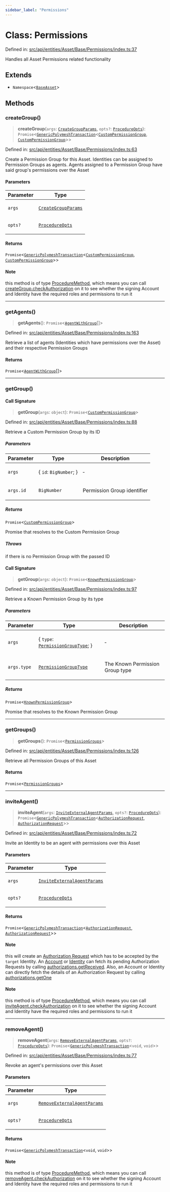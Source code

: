 ```yaml
---
sidebar_label: "Permissions"
---
```


# Class: Permissions

Defined in: [src/api/entities/Asset/Base/Permissions/index.ts:37](https://github.com/PolymeshAssociation/polymesh-sdk/blob/bee6a2fe7a8ce5db42a6982e793782182cde2153/src/api/entities/Asset/Base/Permissions/index.ts#L37)

Handles all Asset Permissions related functionality

## Extends

- `Namespace`\<[`BaseAsset`](../../BaseAsset/classes/BaseAsset.mdx)\>

## Methods

### createGroup()

> **createGroup**(`args`: [`CreateGroupParams`](../../../../../procedures/types/interfaces/CreateGroupParams.mdx), `opts?`: [`ProcedureOpts`](../../../../../procedures/types/interfaces/ProcedureOpts.mdx)): `Promise`\<[`GenericPolymeshTransaction`](../../../../../procedures/types/type-aliases/GenericPolymeshTransaction.mdx)\<[`CustomPermissionGroup`](../../../../CustomPermissionGroup/classes/CustomPermissionGroup.mdx), [`CustomPermissionGroup`](../../../../CustomPermissionGroup/classes/CustomPermissionGroup.mdx)\>\>

Defined in: [src/api/entities/Asset/Base/Permissions/index.ts:63](https://github.com/PolymeshAssociation/polymesh-sdk/blob/bee6a2fe7a8ce5db42a6982e793782182cde2153/src/api/entities/Asset/Base/Permissions/index.ts#L63)

Create a Permission Group for this Asset. Identities can be assigned to Permission Groups as agents. Agents assigned to a Permission Group have said group's permissions over the Asset

#### Parameters

<table>
<thead>
<tr>
<th>Parameter</th>
<th>Type</th>
</tr>
</thead>
<tbody>
<tr>
<td>

`args`

</td>
<td>

[`CreateGroupParams`](../../../../../procedures/types/interfaces/CreateGroupParams.mdx)

</td>
</tr>
<tr>
<td>

`opts?`

</td>
<td>

[`ProcedureOpts`](../../../../../procedures/types/interfaces/ProcedureOpts.mdx)

</td>
</tr>
</tbody>
</table>

#### Returns

`Promise`\<[`GenericPolymeshTransaction`](../../../../../procedures/types/type-aliases/GenericPolymeshTransaction.mdx)\<[`CustomPermissionGroup`](../../../../CustomPermissionGroup/classes/CustomPermissionGroup.mdx), [`CustomPermissionGroup`](../../../../CustomPermissionGroup/classes/CustomPermissionGroup.mdx)\>\>

#### Note

this method is of type [ProcedureMethod](../../../../../procedures/types/interfaces/ProcedureMethod.mdx), which means you can call [createGroup.checkAuthorization](../../../../../procedures/types/interfaces/ProcedureMethod.mdx#checkauthorization) on it to see whether the signing Account and Identity have the required roles and permissions to run it

***

### getAgents()

> **getAgents**(): `Promise`\<[`AgentWithGroup`](../../../types/interfaces/AgentWithGroup.mdx)[]\>

Defined in: [src/api/entities/Asset/Base/Permissions/index.ts:163](https://github.com/PolymeshAssociation/polymesh-sdk/blob/bee6a2fe7a8ce5db42a6982e793782182cde2153/src/api/entities/Asset/Base/Permissions/index.ts#L163)

Retrieve a list of agents (Identities which have permissions over the Asset) and
  their respective Permission Groups

#### Returns

`Promise`\<[`AgentWithGroup`](../../../types/interfaces/AgentWithGroup.mdx)[]\>

***

### getGroup()

#### Call Signature

> **getGroup**(`args`: `object`): `Promise`\<[`CustomPermissionGroup`](../../../../CustomPermissionGroup/classes/CustomPermissionGroup.mdx)\>

Defined in: [src/api/entities/Asset/Base/Permissions/index.ts:88](https://github.com/PolymeshAssociation/polymesh-sdk/blob/bee6a2fe7a8ce5db42a6982e793782182cde2153/src/api/entities/Asset/Base/Permissions/index.ts#L88)

Retrieve a Custom Permission Group by its ID

##### Parameters

<table>
<thead>
<tr>
<th>Parameter</th>
<th>Type</th>
<th>Description</th>
</tr>
</thead>
<tbody>
<tr>
<td>

`args`

</td>
<td>

\{ `id`: `BigNumber`; \}

</td>
<td>

&hyphen;

</td>
</tr>
<tr>
<td>

`args.id`

</td>
<td>

`BigNumber`

</td>
<td>

Permission Group identifier

</td>
</tr>
</tbody>
</table>

##### Returns

`Promise`\<[`CustomPermissionGroup`](../../../../CustomPermissionGroup/classes/CustomPermissionGroup.mdx)\>

Promise that resolves to the Custom Permission Group

##### Throws

if there is no Permission Group with the passed ID

#### Call Signature

> **getGroup**(`args`: `object`): `Promise`\<[`KnownPermissionGroup`](../../../../KnownPermissionGroup/classes/KnownPermissionGroup.mdx)\>

Defined in: [src/api/entities/Asset/Base/Permissions/index.ts:97](https://github.com/PolymeshAssociation/polymesh-sdk/blob/bee6a2fe7a8ce5db42a6982e793782182cde2153/src/api/entities/Asset/Base/Permissions/index.ts#L97)

Retrieve a Known Permission Group by its type

##### Parameters

<table>
<thead>
<tr>
<th>Parameter</th>
<th>Type</th>
<th>Description</th>
</tr>
</thead>
<tbody>
<tr>
<td>

`args`

</td>
<td>

\{ `type`: [`PermissionGroupType`](../../../../types/enumerations/PermissionGroupType.mdx); \}

</td>
<td>

&hyphen;

</td>
</tr>
<tr>
<td>

`args.type`

</td>
<td>

[`PermissionGroupType`](../../../../types/enumerations/PermissionGroupType.mdx)

</td>
<td>

The Known Permission Group type

</td>
</tr>
</tbody>
</table>

##### Returns

`Promise`\<[`KnownPermissionGroup`](../../../../KnownPermissionGroup/classes/KnownPermissionGroup.mdx)\>

Promise that resolves to the Known Permission Group

***

### getGroups()

> **getGroups**(): `Promise`\<[`PermissionGroups`](../../../../types/interfaces/PermissionGroups.mdx)\>

Defined in: [src/api/entities/Asset/Base/Permissions/index.ts:126](https://github.com/PolymeshAssociation/polymesh-sdk/blob/bee6a2fe7a8ce5db42a6982e793782182cde2153/src/api/entities/Asset/Base/Permissions/index.ts#L126)

Retrieve all Permission Groups of this Asset

#### Returns

`Promise`\<[`PermissionGroups`](../../../../types/interfaces/PermissionGroups.mdx)\>

***

### inviteAgent()

> **inviteAgent**(`args`: [`InviteExternalAgentParams`](../../../../../procedures/types/interfaces/InviteExternalAgentParams.mdx), `opts?`: [`ProcedureOpts`](../../../../../procedures/types/interfaces/ProcedureOpts.mdx)): `Promise`\<[`GenericPolymeshTransaction`](../../../../../procedures/types/type-aliases/GenericPolymeshTransaction.mdx)\<[`AuthorizationRequest`](../../../../AuthorizationRequest/classes/AuthorizationRequest.mdx), [`AuthorizationRequest`](../../../../AuthorizationRequest/classes/AuthorizationRequest.mdx)\>\>

Defined in: [src/api/entities/Asset/Base/Permissions/index.ts:72](https://github.com/PolymeshAssociation/polymesh-sdk/blob/bee6a2fe7a8ce5db42a6982e793782182cde2153/src/api/entities/Asset/Base/Permissions/index.ts#L72)

Invite an Identity to be an agent with permissions over this Asset

#### Parameters

<table>
<thead>
<tr>
<th>Parameter</th>
<th>Type</th>
</tr>
</thead>
<tbody>
<tr>
<td>

`args`

</td>
<td>

[`InviteExternalAgentParams`](../../../../../procedures/types/interfaces/InviteExternalAgentParams.mdx)

</td>
</tr>
<tr>
<td>

`opts?`

</td>
<td>

[`ProcedureOpts`](../../../../../procedures/types/interfaces/ProcedureOpts.mdx)

</td>
</tr>
</tbody>
</table>

#### Returns

`Promise`\<[`GenericPolymeshTransaction`](../../../../../procedures/types/type-aliases/GenericPolymeshTransaction.mdx)\<[`AuthorizationRequest`](../../../../AuthorizationRequest/classes/AuthorizationRequest.mdx), [`AuthorizationRequest`](../../../../AuthorizationRequest/classes/AuthorizationRequest.mdx)\>\>

#### Note

this will create an [Authorization Request](../../../../AuthorizationRequest/classes/AuthorizationRequest.mdx) which has to be accepted by the `target` Identity.
  An [Account](../../../../Account/classes/Account.mdx) or [Identity](../../../../Identity/classes/Identity.mdx) can fetch its pending Authorization Requests by calling [authorizations.getReceived](../../../../common/namespaces/Authorizations/classes/Authorizations.mdx#getreceived).
  Also, an Account or Identity can directly fetch the details of an Authorization Request by calling [authorizations.getOne](../../../../common/namespaces/Authorizations/classes/Authorizations.mdx#getone)

#### Note

this method is of type [ProcedureMethod](../../../../../procedures/types/interfaces/ProcedureMethod.mdx), which means you can call [inviteAgent.checkAuthorization](../../../../../procedures/types/interfaces/ProcedureMethod.mdx#checkauthorization) on it to see whether the signing Account and Identity have the required roles and permissions to run it

***

### removeAgent()

> **removeAgent**(`args`: [`RemoveExternalAgentParams`](../../../../../procedures/types/interfaces/RemoveExternalAgentParams.mdx), `opts?`: [`ProcedureOpts`](../../../../../procedures/types/interfaces/ProcedureOpts.mdx)): `Promise`\<[`GenericPolymeshTransaction`](../../../../../procedures/types/type-aliases/GenericPolymeshTransaction.mdx)\<`void`, `void`\>\>

Defined in: [src/api/entities/Asset/Base/Permissions/index.ts:77](https://github.com/PolymeshAssociation/polymesh-sdk/blob/bee6a2fe7a8ce5db42a6982e793782182cde2153/src/api/entities/Asset/Base/Permissions/index.ts#L77)

Revoke an agent's permissions over this Asset

#### Parameters

<table>
<thead>
<tr>
<th>Parameter</th>
<th>Type</th>
</tr>
</thead>
<tbody>
<tr>
<td>

`args`

</td>
<td>

[`RemoveExternalAgentParams`](../../../../../procedures/types/interfaces/RemoveExternalAgentParams.mdx)

</td>
</tr>
<tr>
<td>

`opts?`

</td>
<td>

[`ProcedureOpts`](../../../../../procedures/types/interfaces/ProcedureOpts.mdx)

</td>
</tr>
</tbody>
</table>

#### Returns

`Promise`\<[`GenericPolymeshTransaction`](../../../../../procedures/types/type-aliases/GenericPolymeshTransaction.mdx)\<`void`, `void`\>\>

#### Note

this method is of type [ProcedureMethod](../../../../../procedures/types/interfaces/ProcedureMethod.mdx), which means you can call [removeAgent.checkAuthorization](../../../../../procedures/types/interfaces/ProcedureMethod.mdx#checkauthorization) on it to see whether the signing Account and Identity have the required roles and permissions to run it
